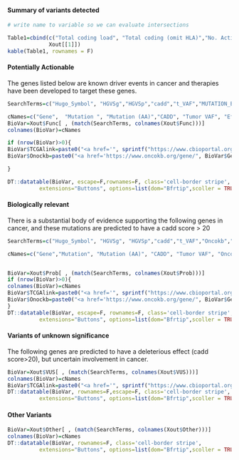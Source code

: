 #### Summary of variants detected

```r


# write name to variable so we can evaluate intersections

Table1=cbind(c("Total coding load", "Total coding (omit HLA)","No. Actionable", "No. Biologically Relevant", "No. VUS", "TMB (mut/Mb)"), 
             Xout[[1]])
kable(Table1, rownames = F)
```

#### Potentially Actionable

The genes listed below are known driver events in cancer and therapies have been developed to target these genes.

```r

SearchTerms=c("Hugo_Symbol", "HGVSg","HGVSp","cadd","t_VAF","MUTATION_EFFECT","Oncokb","DrugBank", "CGC_Cancer.Syndrome")

cNames=c("Gene",  "Mutation ", "Mutation (AA)","CADD", "Tumor VAF", "Effect", "OncoKB", "DrugBank", "GeneticSyndrome")
BioVar=Xout$Func[ , (match(SearchTerms, colnames(Xout$Func)))]
colnames(BioVar)=cNames

if (nrow(BioVar)>0){
BioVar$TCGAlink=paste0("<a href='", sprintf("https://www.cbioportal.org/results/mutations?case_set_id=all&gene_list=%s&cancer_study_list=5c8a7d55e4b046111fee2296", BioVar$Gene), "' target='_blank'>", BioVar$Gene, "</a>")
BioVar$Onockb=paste0("<a href='https://www.oncokb.org/gene/", BioVar$Gene, "' target='_blank'>", BioVar$Gene, "</a>")

} 

DT::datatable(BioVar, escape=F,rownames=F, class='cell-border stripe',
          extensions="Buttons", options=list(dom="Bfrtip",scoller = TRUE,  buttons=c('csv', 'excel')))

```

#### Biologically relevant

There is a substantial body of evidence supporting the following genes in cancer, and these mutations are predicted to have a cadd score > 20

```r
SearchTerms=c("Hugo_Symbol", "HGVSg", "HGVSp","cadd","t_VAF","Oncokb","DrugBank", "CGC_Cancer.Syndrome")

cNames=c("Gene","Mutation", "Mutation (AA)", "CADD", "Tumor VAF", "OncoKB", "DrugBank", "GeneticSyndrome")


BioVar=Xout$Prob[ , (match(SearchTerms, colnames(Xout$Prob)))]
if (nrow(BioVar)>0){
colnames(BioVar)=cNames
BioVar$TCGAlink=paste0("<a href='", sprintf("https://www.cbioportal.org/results/mutations?case_set_id=all&gene_list=%s&cancer_study_list=5c8a7d55e4b046111fee2296", BioVar$Gene), "' target='_blank'>", BioVar$Gene, "</a>")
BioVar$Onockb=paste0("<a href='https://www.oncokb.org/gene/", BioVar$Gene, "' target='_blank'>", BioVar$Gene, "</a>")
}
DT::datatable(BioVar, escape=F, rownames=F, class='cell-border stripe',
          extensions="Buttons", options=list(dom="Bfrtip",scoller = TRUE,  buttons=c('csv', 'excel')))
```

#### Variants of unknown significance

The following genes are predicted to have a deleterious effect (cadd score>20), but uncertain involvement in cancer.


```r
BioVar=Xout$VUS[ , (match(SearchTerms, colnames(Xout$VUS)))]
colnames(BioVar)=cNames
BioVar$TCGAlink=paste0("<a href='", sprintf("https://www.cbioportal.org/results/mutations?case_set_id=all&gene_list=%s&cancer_study_list=5c8a7d55e4b046111fee2296", BioVar$Gene), "' target='_blank'>", BioVar$Gene, "</a>")
DT::datatable(BioVar, rownames=F,escape=F, class='cell-border stripe',
          extensions="Buttons", options=list(dom="Bfrtip",scoller = TRUE, pageLength = 15, buttons=c('csv', 'excel')))

```

#### Other Variants

```r
BioVar=Xout$Other[ , (match(SearchTerms, colnames(Xout$Other)))]
colnames(BioVar)=cNames
DT::datatable(BioVar, rownames=F, class='cell-border stripe',
          extensions="Buttons", options=list(dom="Bfrtip",scoller = TRUE,  buttons=c('csv', 'excel')))
```
